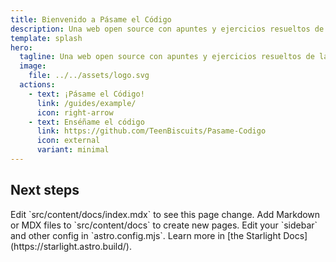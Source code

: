 ```yaml
---
title: Bienvenido a Pásame el Código
description: Una web open source con apuntes y ejercicios resueltos de las diferentes asignaturas que componen el Grado de Enxeñería Informática da Universidade da Coruña.
template: splash
hero:
  tagline: Una web open source con apuntes y ejercicios resueltos de las diferentes asignaturas que componen el Grado de Enxeñería Informática da Universidade da Coruña.
  image:
    file: ../../assets/logo.svg
  actions:
    - text: ¡Pásame el Código!
      link: /guides/example/
      icon: right-arrow
    - text: Enséñame el código
      link: https://github.com/TeenBiscuits/Pasame-Codigo
      icon: external
      variant: minimal
---
```



## Next steps

<CardGrid stagger>
	<Card title="Update content" icon="pencil">
		Edit `src/content/docs/index.mdx` to see this page change.
	</Card>
	<Card title="Add new content" icon="add-document">
		Add Markdown or MDX files to `src/content/docs` to create new pages.
	</Card>
	<Card title="Configure your site" icon="setting">
		Edit your `sidebar` and other config in `astro.config.mjs`.
	</Card>
	<Card title="Read the docs" icon="open-book">
		Learn more in [the Starlight Docs](https://starlight.astro.build/).
	</Card>
</CardGrid>
